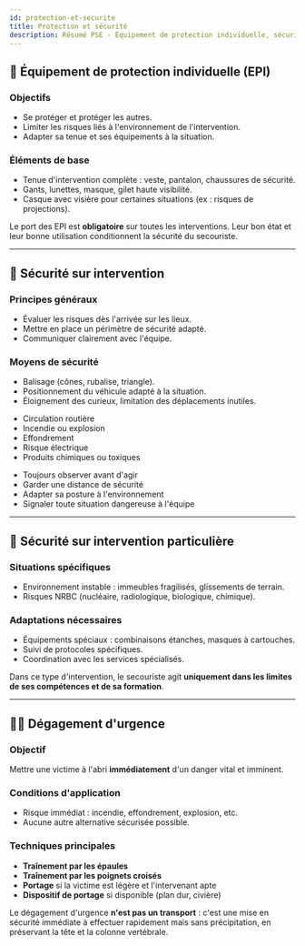 ---
id: protection-et-securite
title: Protection et sécurité
description: Résumé PSE - Équipement de protection individuelle, sécurité sur intervention, dégagement d'urgence
---


## 🦺 Équipement de protection individuelle (EPI)

### Objectifs
- Se protéger et protéger les autres.
- Limiter les risques liés à l'environnement de l'intervention.
- Adapter sa tenue et ses équipements à la situation.

### Éléments de base
- Tenue d'intervention complète : veste, pantalon, chaussures de sécurité.
- Gants, lunettes, masque, gilet haute visibilité.
- Casque avec visière pour certaines situations (ex : risques de projections).

<Admonition type="info" title="À retenir">
Le port des EPI est <strong>obligatoire</strong> sur toutes les interventions. Leur bon état et leur bonne utilisation conditionnent la sécurité du secouriste.
</Admonition>

---

## 🛑 Sécurité sur intervention

### Principes généraux
- Évaluer les risques dès l'arrivée sur les lieux.
- Mettre en place un périmètre de sécurité adapté.
- Communiquer clairement avec l'équipe.

### Moyens de sécurité
- Balisage (cônes, rubalise, triangle).
- Positionnement du véhicule adapté à la situation.
- Éloignement des curieux, limitation des déplacements inutiles.

<Tabs>
  <TabItem value="risques" label="⚠️ Risques fréquents" default>
  
  - Circulation routière  
  - Incendie ou explosion  
  - Effondrement  
  - Risque électrique  
  - Produits chimiques ou toxiques  
  
  </TabItem>
  <TabItem value="bonnespratiques" label="✅ Bonnes pratiques">

  - Toujours observer avant d'agir  
  - Garder une distance de sécurité  
  - Adapter sa posture à l'environnement  
  - Signaler toute situation dangereuse à l'équipe  
  
  </TabItem>
</Tabs>

---

## 🧯 Sécurité sur intervention particulière

### Situations spécifiques
- Environnement instable : immeubles fragilisés, glissements de terrain.
- Risques NRBC (nucléaire, radiologique, biologique, chimique).

### Adaptations nécessaires
- Équipements spéciaux : combinaisons étanches, masques à cartouches.
- Suivi de protocoles spécifiques.
- Coordination avec les services spécialisés.

<Admonition type="warning" title="Attention">
Dans ce type d'intervention, le secouriste agit <strong>uniquement dans les limites de ses compétences et de sa formation</strong>.
</Admonition>

---

## 🏃‍♂️ Dégagement d'urgence

### Objectif
Mettre une victime à l'abri **immédiatement** d'un danger vital et imminent.

### Conditions d'application
- Risque immédiat : incendie, effondrement, explosion, etc.
- Aucune autre alternative sécurisée possible.

### Techniques principales
- **Traînement par les épaules**
- **Traînement par les poignets croisés**
- **Portage** si la victime est légère et l'intervenant apte
- **Dispositif de portage** si disponible (plan dur, civière)

<Admonition type="warning" title="Important">
Le dégagement d'urgence <strong>n'est pas un transport</strong> : c'est une mise en sécurité immédiate à effectuer rapidement mais sans précipitation, en préservant la tête et la colonne vertébrale.
</Admonition>
